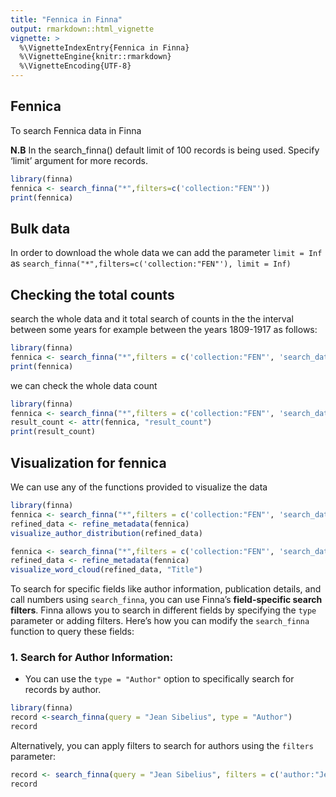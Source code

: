 ```yaml
---
title: "Fennica in Finna"
output: rmarkdown::html_vignette
vignette: >
  %\VignetteIndexEntry{Fennica in Finna}
  %\VignetteEngine{knitr::rmarkdown}
  %\VignetteEncoding{UTF-8}
---
```


## Fennica 

To search Fennica data in Finna

**N.B** In the search_finna() default limit of 100 records is being used. Specify 'limit' argument for more records.

```r
library(finna)
fennica <- search_finna("*",filters=c('collection:"FEN"'))
print(fennica)
```

## Bulk data

In order to download the whole data we can add the parameter `limit = Inf`
as `search_finna("*",filters=c('collection:"FEN"'), limit = Inf)`

## Checking the total counts

search the whole data and it total search of counts in the the interval between 
some years for example between the years 1809-1917 as follows:

```r
library(finna)
fennica <- search_finna("*",filters = c('collection:"FEN"', 'search_daterange_mv:"[1809 TO 1918]"'))
print(fennica)
```

we can check the whole data count

```r
library(finna)
fennica <- search_finna("*",filters = c('collection:"FEN"', 'search_daterange_mv:"[1809 TO 1918]"'))
result_count <- attr(fennica, "result_count")
print(result_count)
```

## Visualization for fennica

We can use any of the functions provided to visualize the data 
```r
library(finna)
fennica <- search_finna("*",filters = c('collection:"FEN"', 'search_daterange_mv:"[1809 TO 1918]"'))
refined_data <- refine_metadata(fennica)
visualize_author_distribution(refined_data)
```

```r
fennica <- search_finna("*",filters = c('collection:"FEN"', 'search_daterange_mv:"[1809 TO 1918]"'))
refined_data <- refine_metadata(fennica)
visualize_word_cloud(refined_data, "Title")
```

To search for specific fields like author information, publication details, and call numbers 
using `search_finna`, you can use Finna's **field-specific search filters**. Finna allows 
you to search in different fields by specifying the `type` parameter or adding filters. 
Here's how you can modify the `search_finna` function to query these fields:

### 1. **Search for Author Information:**

   - You can use the `type = "Author"` option to specifically search for records by author.

```r
library(finna)
record <-search_finna(query = "Jean Sibelius", type = "Author")
record
```

Alternatively, you can apply filters to search for authors using the `filters` parameter:

```r
record <- search_finna(query = "Jean Sibelius", filters = c('author:"Jean Sibelius"'))
record
```

